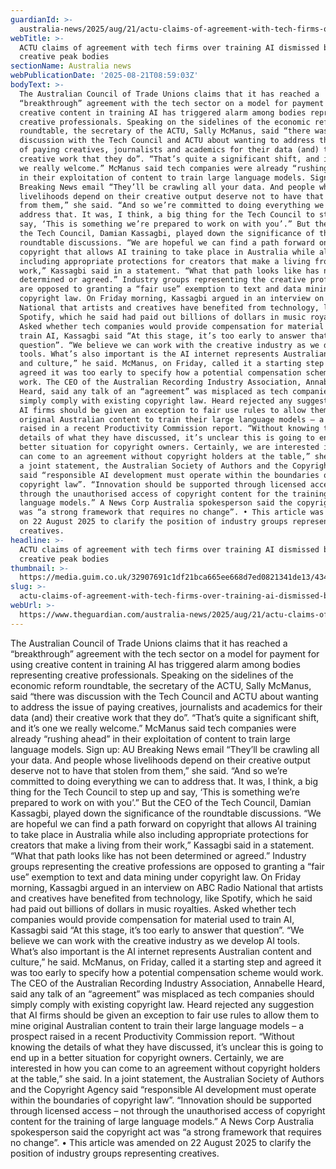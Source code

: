 ```yaml
---
guardianId: >-
  australia-news/2025/aug/21/actu-claims-of-agreement-with-tech-firms-over-training-ai-dismissed-by-creative-peak-bodies
webTitle: >-
  ACTU claims of agreement with tech firms over training AI dismissed by
  creative peak bodies
sectionName: Australia news
webPublicationDate: '2025-08-21T08:59:03Z'
bodyText: >-
  The Australian Council of Trade Unions claims that it has reached a
  “breakthrough” agreement with the tech sector on a model for payment for using
  creative content in training AI has triggered alarm among bodies representing
  creative professionals. Speaking on the sidelines of the economic reform
  roundtable, the secretary of the ACTU, Sally McManus, said “there was
  discussion with the Tech Council and ACTU about wanting to address the issue
  of paying creatives, journalists and academics for their data (and) their
  creative work that they do”. “That’s quite a significant shift, and it’s one
  we really welcome.” McManus said tech companies were already “rushing ahead”
  in their exploitation of content to train large language models. Sign up: AU
  Breaking News email “They’ll be crawling all your data. And people whose
  livelihoods depend on their creative output deserve not to have that stolen
  from them,” she said. “And so we’re committed to doing everything we can to
  address that. It was, I think, a big thing for the Tech Council to step up and
  say, ‘This is something we’re prepared to work on with you’.” But the CEO of
  the Tech Council, Damian Kassagbi, played down the significance of the
  roundtable discussions. “We are hopeful we can find a path forward on
  copyright that allows AI training to take place in Australia while also
  including appropriate protections for creators that make a living from their
  work,” Kassagbi said in a statement. “What that path looks like has not been
  determined or agreed.” Industry groups representing the creative professions
  are opposed to granting a “fair use” exemption to text and data mining under
  copyright law. On Friday morning, Kassagbi argued in an interview on ABC Radio
  National that artists and creatives have benefited from technology, like
  Spotify, which he said had paid out billions of dollars in music royalties.
  Asked whether tech companies would provide compensation for material used to
  train AI, Kassagbi said “At this stage, it’s too early to answer that
  question”. “We believe we can work with the creative industry as we develop AI
  tools. What’s also important is the AI internet represents Australian content
  and culture,” he said. McManus, on Friday, called it a starting step and
  agreed it was too early to specify how a potential compensation scheme would
  work. The CEO of the Australian Recording Industry Association, Annabelle
  Heard, said any talk of an “agreement” was misplaced as tech companies should
  simply comply with existing copyright law. Heard rejected any suggestion that
  AI firms should be given an exception to fair use rules to allow them to mine
  original Australian content to train their large language models – a prospect
  raised in a recent Productivity Commission report. “Without knowing the
  details of what they have discussed, it’s unclear this is going to end up in a
  better situation for copyright owners. Certainly, we are interested in how you
  can come to an agreement without copyright holders at the table,” she said. In
  a joint statement, the Australian Society of Authors and the Copyright Agency
  said “responsible AI development must operate within the boundaries of
  copyright law”. “Innovation should be supported through licensed access – not
  through the unauthorised access of copyright content for the training of large
  language models.” A News Corp Australia spokesperson said the copyright act
  was “a strong framework that requires no change”. • This article was amended
  on 22 August 2025 to clarify the position of industry groups representing
  creatives.
headline: >-
  ACTU claims of agreement with tech firms over training AI dismissed by
  creative peak bodies
thumbnail: >-
  https://media.guim.co.uk/32907691c1df21bca665ee668d7ed0821341de13/4347_1020_3909_3127/500.jpg
slug: >-
  actu-claims-of-agreement-with-tech-firms-over-training-ai-dismissed-by-creative-peak-bodies
webUrl: >-
  https://www.theguardian.com/australia-news/2025/aug/21/actu-claims-of-agreement-with-tech-firms-over-training-ai-dismissed-by-creative-peak-bodies
---
```

The Australian Council of Trade Unions claims that it has reached a “breakthrough” agreement with the tech sector on a model for payment for using creative content in training AI has triggered alarm among bodies representing creative professionals. Speaking on the sidelines of the economic reform roundtable, the secretary of the ACTU, Sally McManus, said “there was discussion with the Tech Council and ACTU about wanting to address the issue of paying creatives, journalists and academics for their data (and) their creative work that they do”. “That’s quite a significant shift, and it’s one we really welcome.” McManus said tech companies were already “rushing ahead” in their exploitation of content to train large language models. Sign up: AU Breaking News email “They’ll be crawling all your data. And people whose livelihoods depend on their creative output deserve not to have that stolen from them,” she said. “And so we’re committed to doing everything we can to address that. It was, I think, a big thing for the Tech Council to step up and say, ‘This is something we’re prepared to work on with you’.” But the CEO of the Tech Council, Damian Kassagbi, played down the significance of the roundtable discussions. “We are hopeful we can find a path forward on copyright that allows AI training to take place in Australia while also including appropriate protections for creators that make a living from their work,” Kassagbi said in a statement. “What that path looks like has not been determined or agreed.” Industry groups representing the creative professions are opposed to granting a “fair use” exemption to text and data mining under copyright law. On Friday morning, Kassagbi argued in an interview on ABC Radio National that artists and creatives have benefited from technology, like Spotify, which he said had paid out billions of dollars in music royalties. Asked whether tech companies would provide compensation for material used to train AI, Kassagbi said “At this stage, it’s too early to answer that question”. “We believe we can work with the creative industry as we develop AI tools. What’s also important is the AI internet represents Australian content and culture,” he said. McManus, on Friday, called it a starting step and agreed it was too early to specify how a potential compensation scheme would work. The CEO of the Australian Recording Industry Association, Annabelle Heard, said any talk of an “agreement” was misplaced as tech companies should simply comply with existing copyright law. Heard rejected any suggestion that AI firms should be given an exception to fair use rules to allow them to mine original Australian content to train their large language models – a prospect raised in a recent Productivity Commission report. “Without knowing the details of what they have discussed, it’s unclear this is going to end up in a better situation for copyright owners. Certainly, we are interested in how you can come to an agreement without copyright holders at the table,” she said. In a joint statement, the Australian Society of Authors and the Copyright Agency said “responsible AI development must operate within the boundaries of copyright law”. “Innovation should be supported through licensed access – not through the unauthorised access of copyright content for the training of large language models.” A News Corp Australia spokesperson said the copyright act was “a strong framework that requires no change”. • This article was amended on 22 August 2025 to clarify the position of industry groups representing creatives.
